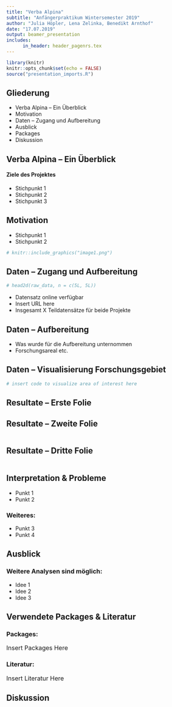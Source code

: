 ```yaml
---
title: "Verba Alpina"
subtitle: "Anfängerpraktikum Wintersemester 2019"
author: "Julia Höpler, Lena Zelinka, Benedikt Arnthof"
date: "17.07.2019"
output: beamer_presentation
includes:
      in_header: header_pagenrs.tex
---
```

  
  ```r
library(knitr)
knitr::opts_chunk$set(echo = FALSE)
source("presentation_imports.R")
```

## Gliederung
* Verba Alpina -- Ein Überblick
* Motivation
* Daten -- Zugang und Aufbereitung
* Ausblick 
* Packages
* Diskussion

## Verba Alpina -- Ein Überblick
#### Ziele des Projektes
* Stichpunkt 1
* Stichpunkt 2 
* Stichpunkt 3


## Motivation 
* Stichpunkt 1
* Stichpunkt 2
```r
# knitr::include_graphics("image1.png")
```

## Daten -- Zugang und Aufbereitung
```r
# head2d(raw_data, n = c(5L, 5L))
```
* Datensatz online verfügbar
* Insert URL here
* Insgesamt X Teildatensätze für beide Projekte

## Daten -- Aufbereitung
* Was wurde für die Aufbereitung unternommen
* Forschungsareal etc. 

## Daten -- Visualisierung Forschungsgebiet
```r
# insert code to visualize area of interest here
```

## Resultate -- Erste Folie

## Resultate -- Zweite Folie
```r
```

## Resultate -- Dritte Folie
```r
```

## Interpretation & Probleme
* Punkt 1
* Punkt 2

### Weiteres:  
* Punkt 3
* Punkt 4

## Ausblick 
### Weitere Analysen sind möglich: 
* Idee 1
* Idee 2
* Idee 3

## Verwendete Packages & Literatur
### Packages: 
<font size="3"> Insert Packages Here</font>

### Literatur:
<font size="3"> Insert Literatur Here</font>


## Diskussion